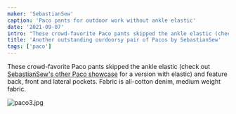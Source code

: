 ```yaml
---
maker: 'SebastianSew'
caption: 'Paco pants for outdoor work without ankle elastic'
date: '2021-09-07'
intro: "These crowd-favorite Paco pants skipped the ankle elastic (check out SebastianSew's other Paco showcase for a version with elastic) and feature back, front and lateral pockets. Fabric is all-cotton denim, medium weight fabric."
title: 'Another outstanding ourdoorsy pair of Pacos by SebastianSew'
tags: ['paco']
---
```


<!-- truncate -->

These crowd-favorite Paco pants skipped the ankle elastic (check out [SebastianSew's other Paco showcase](https://freesewing.org/showcase/sebastiansew-paco/) for a version with elastic) and feature back, front and lateral pockets. Fabric is all-cotton denim, medium weight fabric.

![paco3.jpg](https://posts.freesewing.org/uploads/paco3_f2ca5ff2fd.jpg)

